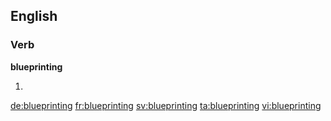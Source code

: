 ==English==

===Verb===
'''blueprinting'''

# {{present participle of|blueprint}}

[[de:blueprinting]]
[[fr:blueprinting]]
[[sv:blueprinting]]
[[ta:blueprinting]]
[[vi:blueprinting]]